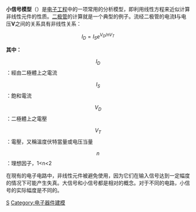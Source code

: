 {{NoteTA
|G1=Electronics
}}
'''小信号模型'''（{{lang-en|'''Small-signal modeling'''}}）是[[电子工程|电子工程]]中的一项常用的分析模型，即利用线性方程来近似计算非线性元件的性质。[[二极管|二极管]]的计算就是一个典型的例子。流经二极管的电流'''I'''与电压'''V'''之间的关系具有非线性关系：

:<math>I_D = I_S e^{V_D/nV_T}</math>

'''其中：'''

:<math>I_D</math>：經由二極體上之電流

:<math>I_S</math>：飽和電流

:<math>V_D</math>：二極體上之電壓

:<math>V_T</math>：電壓，又稱溫度伏特當量或电压当量

:<math>n</math>：理想因子，1<n<2

在現有的电子电路中，非线性元件被避免使用，因为它们在输入信号达到一定幅度的情况下可能产生失真。大信号和小信号都是相对的概念。对于不同的电路，小信号的实际幅度是不同的。

{{电子学小作品}}

[[Category:电子学|S]]
[[Category:电子器件建模|Category:电子器件建模]]